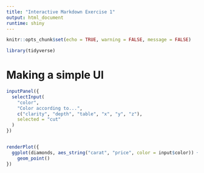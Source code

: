 ```yaml
---
title: "Interactive Markdown Exercise 1"
output: html_document
runtime: shiny
---
```


```r
knitr::opts_chunk$set(echo = TRUE, warning = FALSE, message = FALSE)

library(tidyverse)
```

# Making a simple UI

```r

inputPanel({
  selectInput(
    "color",
    "Color according to...",
    c("clarity", "depth", "table", "x", "y", "z"),
    selected = "cut"
  )
})


renderPlot({
  ggplot(diamonds, aes_string("carat", "price", color = input$color)) +
    geom_point()
})

```



